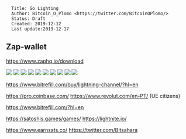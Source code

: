 <pre>
  Title: Go Lighting 
  Author: Bitcoin_O_Plomo <https://twitter.com/BitcoinOPlomo/>
  Status: Draft
  Created: 2019-12-12
  Last update:2019-12-17
</pre>

==Zap-wallet==

https://www.zaphq.io/download

<img src=https://i.imgur.com/J35paX1.png></img>
<img src=https://i.imgur.com/m3V7AlR.png></img>
<img src=https://i.imgur.com/GSmnANu.png></img>
<img src=https://i.imgur.com/NdSPlBb.png></img>
<img src=https://i.imgur.com/kdN549R.png></img>
<img src=https://i.imgur.com/KXZ9YQV.png></img>
<img src=https://i.imgur.com/1OA595n.png></img>
<img src=https://i.imgur.com/XEI1hXP.png></img>
<img src=https://i.imgur.com/tluaCxF.png></img>
<img src=https://i.imgur.com/vKoLXpu.png></img>

https://www.bitrefill.com/buy/lightning-channel/?hl=en

https://pro.coinbase.com/
https://www.revolut.com/en-PT/  (UE citizens)

https://www.bitrefill.com/?hl=en

https://satoshis.games/games/
https://lightnite.io/

https://www.earnsats.co/
https://twitter.com/Bitsahara

<!--
'''Example''':
<pre>
81e05e3258b92637d75747096aa76464bc12223e0081cc03ee1736a16ed05764 *VirtualBox-6.0.8-130520-Win.exe
</pre>
 -->
